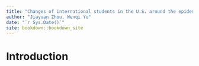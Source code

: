 ```yaml
--- 
title: "Changes of international students in the U.S. around the epidemic"
author: "Jiayuan Zhou, Wenqi Yu"
date: "`r Sys.Date()`"
site: bookdown::bookdown_site
---
```


# Introduction

